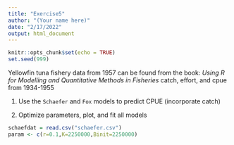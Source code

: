 ```yaml
---
title: "Exercise5"
author: "(Your name here)"
date: "2/17/2022"
output: html_document
---
```


```r
knitr::opts_chunk$set(echo = TRUE)
set.seed(999)
```

Yellowfin tuna fishery data from 1957 can be found from the book: *Using R for Modelling and Quantitative Methods in Fisheries* catch, effort, and cpue from 1934-1955

1) Use the `Schaefer` and `Fox` models to predict CPUE (incorporate catch)

2) Optimize parameters, plot, and fit all models

```r
schaefdat = read.csv("schaefer.csv")
param <- c(r=0.1,K=2250000,Binit=2250000)
```
